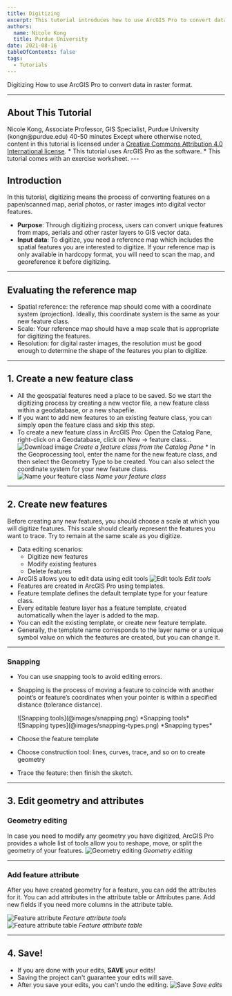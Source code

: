 ```yaml
---
title: Digitizing
excerpt: This tutorial introduces how to use ArcGIS Pro to convert data in raster format, such as scanned maps or aerial imagery, into vector data, like points, lines, and polygons. 
authors:
  name: Nicole Kong
  title: Purdue University
date: 2021-08-16
tableOfContents: false
tags:
  - Tutorials
---
```


<Slideshow>

<CoverSlide>
<span slot="title">Digitizing</span>
<span slot="subtitle">How to use ArcGIS Pro to convert data in raster format.</span>
</CoverSlide>

---

## About This Tutorial

<MetadataBlock>
  <Fragment slot="author">
  Nicole Kong, Associate Professor, GIS Specialist, Purdue University (kongn@purdue.edu)
  </Fragment>
  <Fragment slot="time">
  40-50 minutes
  </Fragment>
  <Fragment slot="license">
    Except where otherwise noted, content in this tutorial is licensed under a <a href="https://creativecommons.org/licenses/by/4.0/">Creative Commons Attribution 4.0 International license</a>.
  </Fragment>
  * This tutorial uses ArcGIS Pro as the software.
  * This tutorial comes with an exercise worksheet.	
</MetadataBlock>
---
	
## Introduction

In this tutorial, digitizing means the process of converting features on a paper/scanned map, aerial photos, or raster images into digital vector features. 

* **Purpose**: Through digitizing process, users can convert unique features from maps, aerials and other raster layers to GIS vector data.
* **Input data**: To digitize, you need a reference map which includes the spatial features you are interested to digitize. If your reference map is only available in hardcopy format, you will need to scan the  map, and georeference it before digitizing.

---

## Evaluating the reference map

* Spatial reference: the reference map should come with a coordinate system (projection). Ideally, this coordinate system is the same as your new feature class.
* Scale: Your reference map should have a map scale that is appropriate for digitizing the features.
* Resolution: for digital raster images, the resolution must be good enough to determine the shape of the features you plan to digitize.

---

## 1. Create a new feature class

* All the geospatial features need a place to be saved. So we start the digitizing process by creating a new vector file, a new feature class within a geodatabase, or a new shapefile.
* If you want to add new features to an existing feature class, you can simply open the feature class and skip this step.
* To create a new feature class in ArcGIS Pro: Open the Catalog Pane, right-click on a Geodatabase, click on New -> feature class...
    <OneThirdLayout>
      ![Download image](@images/feature-class.png)
      *Create a feature class from the Catalog Pane*
    </OneThirdLayout>
      * In the Geoprocessing tool, enter the name for the new feature class, and then select the Geometry Type to be created. You can also select the coordinate system for your new feature class.
    <OneThirdLayout>
      ![Name your feature class](@images/create-feature-class.png)
      *Name your feature class*
    </OneThirdLayout>

---

## 2. Create new features

Before creating any new features, you should choose a scale at which you will digitize features. This scale should clearly represent the features you want to trace. Try to remain at the same scale as you digitize.

* Data editing scenarios:
	* Digitize new features
	* Modify existing features
	* Delete features
* ArcGIS allows you to edit data using edit tools
    <OneThirdLayout>
      ![Edit tools](@images/edit-data.png)
      *Edit tools*
    </OneThirdLayout>
* Features are created in ArcGIS Pro using templates.
* Feature template defines the default template type for your feature class.
* Every editable feature layer has a feature template, created automatically when the layer is added to the map.
* You can edit the existing template, or create new feature template.
* Generally, the template name corresponds to the layer name or a unique symbol value on which the features are created, but you can change it. 

---

### Snapping

* You can use snapping tools to avoid editing errors. 
* Snapping is the process of moving a feature to coincide with another point’s or feature’s coordinates when your pointer is within a specified distance (tolerance distance). 
    <TwoThirdsLayout>
    <div slot="right">
      ![Snapping tools](@images/snapping.png)
      *Snapping tools*
    </div>
    
    <div slot="left">
      ![Snapping types](@images/snapping-types.png)
      *Snapping types*
    </div>
    </TwoThirdsLayout>
* Choose the feature template
* Choose construction tool: lines, curves, trace, and so on to create geometry
* Trace the feature: then finish the sketch.

---

## 3. Edit geometry and attributes

### Geometry editing

In case you need to modify any geometry you have digitized, ArcGIS Pro provides a whole list of tools allow you to reshape, move, or split the geometry of your features.
    <OneThirdLayout>
      ![Geometry editing](@images/geometry-editing.png)
      *Geometry editing*
    </OneThirdLayout>

---
### Add feature attribute

After you have created geometry for a feature, you can add the attributes for it. You can add attributes in the attribute table or Attributes pane. Add new fields if you need more columns in the attribute table.
    <TwoThirdsLayout>
    <div slot="left">
      ![Feature attribute](@images/feature-attribute.png)
      *Feature attribute tools*
    </div>
    <div slot="right">
      ![Feature attribute table](@images/feature-attribute-table.png)
      *Feature attribute table*
    </div>
    </TwoThirdsLayout>

---

## 4. Save!

* If you are done with your edits, **SAVE** your edits!
* Saving the project can't guarantee your edits will save.
* After you save your edits, you can't undo the editing.
    <OneThirdLayout>
      ![Save](@images/save.png)
      *Save edits*
    </OneThirdLayout>

</Slideshow>
